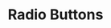 ---
title: Radio Buttons
tabs: ['Usage', 'Style', 'Code']
description: Usage instructions for the Radio component
---